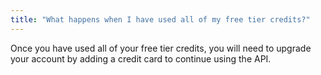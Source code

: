 ```yaml
---
title: "What happens when I have used all of my free tier credits?"
---
```


Once you have used all of your free tier credits, you will need to upgrade your account by adding a credit card to continue using the API.